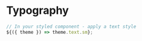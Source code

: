 
<Meta title="Typography" />

# Typography

```javascript
// In your styled component - apply a text style
${({ theme }) => theme.text.sm};
``` 

<Typography />
